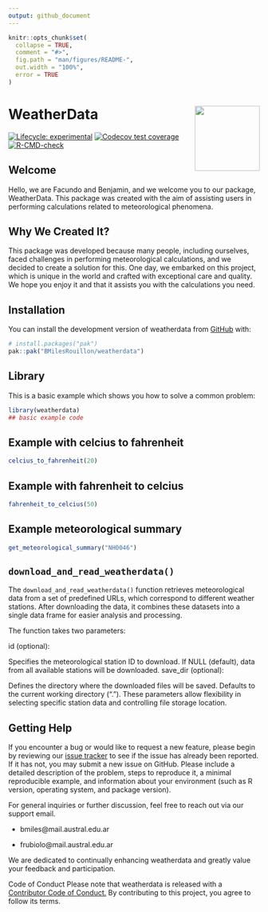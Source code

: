 ```yaml
---
output: github_document
---
```


<!-- README.md is generated from README.Rmd. Please edit that file -->

```r
knitr::opts_chunk$set(
  collapse = TRUE,
  comment = "#>",
  fig.path = "man/figures/README-",
  out.width = "100%",
  error = TRUE  
)
```

# WeatherData <img src="man/figures/logo.jpeg" align="right" width="130"/>

<!-- badges: start -->

[![Lifecycle: experimental](https://img.shields.io/badge/lifecycle-experimental-orange.svg)](https://lifecycle.r-lib.org/articles/stages.html#experimental) [![Codecov test coverage](https://codecov.io/gh/BMilesRouillon/weatherdata/graph/badge.svg)](https://app.codecov.io/gh/BMilesRouillon/weatherdata) [![R-CMD-check](https://github.com/BMilesRouillon/weatherdata/actions/workflows/R-CMD-check.yaml/badge.svg)](https://github.com/BMilesRouillon/weatherdata/actions/workflows/R-CMD-check.yaml)

<!-- badges: end -->

## Welcome

Hello, we are Facundo and Benjamin, and we welcome you to our package, WeatherData. This package was created with the aim of assisting users in performing calculations related to meteorological phenomena.

## Why We Created It?

This package was developed because many people, including ourselves, faced challenges in performing meteorological calculations, and we decided to create a solution for this. One day, we embarked on this project, which is unique in the world and crafted with exceptional care and quality. We hope you enjoy it and that it assists you with the calculations you need.

## Installation

You can install the development version of weatherdata from [GitHub](https://github.com/) with:

``` r
# install.packages("pak")
pak::pak("BMilesRouillon/weatherdata")
```

## Library

This is a basic example which shows you how to solve a common problem:

```r
library(weatherdata)
## basic example code

```

## Example with celcius to fahrenheit

```r
celcius_to_fahrenheit(20)
```

## Example with fahrenheit to celcius

```r
fahrenheit_to_celcius(50)
```

## Example meteorological summary

```r
get_meteorological_summary("NH0046")
```
## `download_and_read_weatherdata()`

The `download_and_read_weatherdata()` function retrieves meteorological data from a set of predefined URLs, which correspond to different weather stations. After downloading the data, it combines these datasets into a single data frame for easier analysis and processing.

The function takes two parameters:

id (optional):

Specifies the meteorological station ID to download.
If NULL (default), data from all available stations will be downloaded.
save_dir (optional):

Defines the directory where the downloaded files will be saved.
Defaults to the current working directory (".").
These parameters allow flexibility in selecting specific station data and controlling file storage location.

## Getting Help

If you encounter a bug or would like to request a new feature, please begin by reviewing our [issue tracker](https://github.com/BMilesRouillon/weatherdata/issues) to see if the issue has already been reported. If it has not, you may submit a new issue on GitHub. Please include a detailed description of the problem, steps to reproduce it, a minimal reproducible example, and information about your environment (such as R version, operating system, and package version).

For general inquiries or further discussion, feel free to reach out via our support email.

-   bmiles\@mail.austral.edu.ar

-   frubiolo\@mail.austral.edu.ar

We are dedicated to continually enhancing weatherdata and greatly value your feedback and participation.

Code of Conduct Please note that weatherdata is released with a [Contributor Code of Conduct.](https://www.contributor-covenant.org/version/1/2/0/code-of-conduct/) By contributing to this project, you agree to follow its terms.
